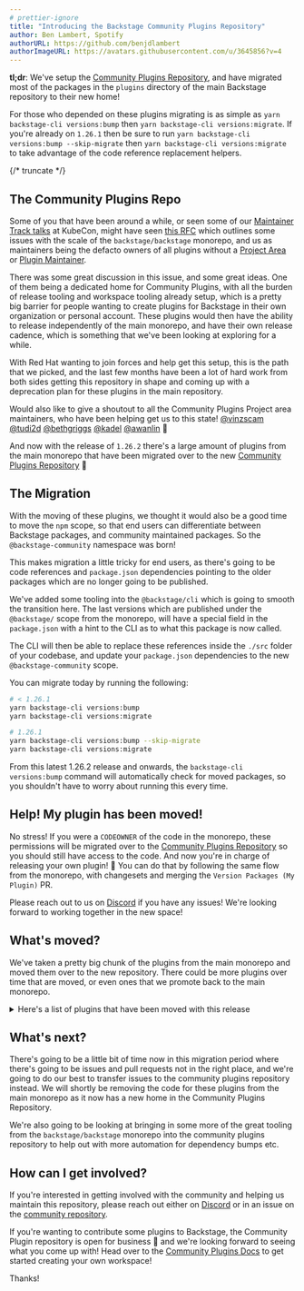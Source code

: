 ```yaml
---
# prettier-ignore
title: "Introducing the Backstage Community Plugins Repository"
author: Ben Lambert, Spotify
authorURL: https://github.com/benjdlambert
authorImageURL: https://avatars.githubusercontent.com/u/3645856?v=4
---
```


**tl;dr**: We've setup the [Community Plugins Repository](https://github.com/backstage/community-plugins), and have migrated most of the packages in the `plugins` directory of the main Backstage repository to their new home!

For those who depended on these plugins migrating is as simple as `yarn backstage-cli versions:bump` then `yarn backstage-cli versions:migrate`. If you're already on `1.26.1` then be sure to run `yarn backstage-cli versions:bump --skip-migrate` then `yarn backstage-cli versions:migrate` to take advantage of the code reference replacement helpers.

{/* truncate */}

## The Community Plugins Repo

Some of you that have been around a while, or seen some of our [Maintainer Track talks](https://www.youtube.com/watch?v=ONMBYnhxnNU) at KubeCon, might have seen [this RFC](https://github.com/backstage/backstage/issues/20266) which outlines some issues with the scale of the `backstage/backstage` monorepo, and us as maintainers being the defacto owners of all plugins without a [Project Area](https://github.com/backstage/backstage/blob/master/GOVERNANCE.md#project-area) or [Plugin Maintainer](https://github.com/backstage/backstage/blob/master/GOVERNANCE.md#project-area-maintainer).

There was some great discussion in this issue, and some great ideas. One of them being a dedicated home for Community Plugins, with all the burden of release tooling and workspace tooling already setup, which is a pretty big barrier for people wanting to create plugins for Backstage in their own organization or personal account. These plugins would then have the ability to release independently of the main monorepo, and have their own release cadence, which is something that we've been looking at exploring for a while.

With Red Hat wanting to join forces and help get this setup, this is the path that we picked, and the last few months have been a lot of hard work from both sides getting this repository in shape and coming up with a deprecation plan for these plugins in the main repository.

Would also like to give a shoutout to all the Community Plugins Project area maintainers, who have been helping get us to this state! [@vinzscam](https://github.com/vinzscam) [@tudi2d](https://github.com/tudi2d) [@bethgriggs](https://github.com/BethGriggs) [@kadel](https://github.com/kadel) [@awanlin](https://github.com/awanlin) 👏

And now with the release of `1.26.2` there's a large amount of plugins from the main monorepo that have been migrated over to the new [Community Plugins Repository](https://github.com/backstage/community-plugins) :tada:

## The Migration

With the moving of these plugins, we thought it would also be a good time to move the `npm` scope, so that end users can differentiate between Backstage packages, and community maintained packages. So the `@backstage-community` namespace was born!

This makes migration a little tricky for end users, as there's going to be code references and `package.json` dependencies pointing to the older packages which are no longer going to be published.

We've added some tooling into the `@backstage/cli` which is going to smooth the transition here. The last versions which are published under the `@backstage/` scope from the monorepo, will have a special field in the `package.json` with a hint to the CLI as to what this package is now called.

The CLI will then be able to replace these references inside the `./src` folder of your codebase, and update your `package.json` dependencies to the new `@backstage-community` scope.

You can migrate today by running the following:

```bash
# < 1.26.1
yarn backstage-cli versions:bump
yarn backstage-cli versions:migrate

# 1.26.1
yarn backstage-cli versions:bump --skip-migrate
yarn backstage-cli versions:migrate
```

From this latest 1.26.2 release and onwards, the `backstage-cli versions:bump` command will automatically check for moved packages, so you shouldn't have to worry about running this every time.

## Help! My plugin has been moved!

No stress! If you were a `CODEOWNER` of the code in the monorepo, these permissions will be migrated over to the [Community Plugins Repository](https://github.com/backstage/community-plugins) so you should still have access to the code. And now you're in charge of releasing your own plugin! 🚀 You can do that by following the same flow from the monorepo, with changesets and merging the `Version Packages (My Plugin)` PR.

Please reach out to us on [Discord](https://discord.com/invite/backstage-687207715902193673) if you have any issues! We're looking forward to working together in the new space!

## What's moved?

We've taken a pretty big chunk of the plugins from the main monorepo and moved them over to the new repository. There could be more plugins over time that are moved, or even ones that we promote back to the main monorepo.

<details>
  <summary>
    Here's a list of plugins that have been moved with this release
  </summary>
  - `@backstage/plugin-adr-backend` - `@backstage/plugin-adr-common` - `@backstage/plugin-adr`
  - `@backstage/plugin-airbrake-backend` - `@backstage/plugin-airbrake` - `@backstage/plugin-allure`
  - `@backstage/plugin-analytics-module-ga` - `@backstage/plugin-analytics-module-ga4`
  - `@backstage/plugin-analytics-module-newrelic-browser` - `@backstage/plugin-apache-airflow`
  - `@backstage/plugin-apollo-explorer` - `@backstage/plugin-azure-devops-backend`
  - `@backstage/plugin-azure-devops-common` - `@backstage/plugin-azure-devops` -
  `@backstage/plugin-azure-sites-backend` - `@backstage/plugin-azure-sites-common`
  - `@backstage/plugin-azure-sites` - `@backstage/plugin-badges-backend` - `@backstage/plugin-badges`
  - `@backstage/plugin-bazaar-backend` - `@backstage/plugin-bazaar` - `@backstage/plugin-bitrise`
  - `@backstage/plugin-cicd-statistics-module-gitlab` - `@backstage/plugin-cicd-statistics`
  - `@backstage/plugin-circleci` - `@backstage/plugin-cloudbuild` - `@backstage/plugin-code-climate`
  - `@backstage/plugin-code-coverage-backend` - `@backstage/plugin-code-coverage`
  - `@backstage/plugin-codescene` - `@backstage/plugin-cost-insights-common` - `@backstage/plugin-cost-insights`
  - `@backstage/plugin-dynatrace` - `@backstage/plugin-entity-feedback-backend` -
  `@backstage/plugin-entity-feedback-common` - `@backstage/plugin-entity-feedback`
  - `@backstage/plugin-entity-validation` - `@backstage/plugin-explore-backend` -
  `@backstage/plugin-explore-common` - `@backstage/plugin-explore-react` - `@backstage/plugin-explore`
  - `@backstage/plugin-firehydrant` - `@backstage/plugin-fossa` - `@backstage/plugin-gcalendar`
  - `@backstage/plugin-gcp-projects` - `@backstage/plugin-git-release-manager` -
  `@backstage/plugin-github-actions` - `@backstage/plugin-github-deployments` - `@backstage/plugin-github-issues`
  - `@backstage/plugin-github-pull-requests-board` - `@backstage/plugin-gitops-profiles`
  - `@backstage/plugin-gocd` - `@backstage/plugin-graphiql` - `@backstage/plugin-graphql-voyager`
  - `@backstage/plugin-ilert` - `@backstage/plugin-jenkins-backend` - `@backstage/plugin-jenkins-common`
  - `@backstage/plugin-jenkins` - `@backstage/plugin-kafka-backend` - `@backstage/plugin-kafka`
  - `@backstage/plugin-lighthouse-backend` - `@backstage/plugin-lighthouse-common`
  - `@backstage/plugin-lighthouse` - `@backstage/plugin-microsoft-calendar` - `@backstage/plugin-newrelic-dashboard`
  - `@backstage/plugin-newrelic` - `@backstage/plugin-octopus-deploy` - `@backstage/plugin-opencost`
  - `@backstage/plugin-periskop-backend` - `@backstage/plugin-periskop` - `@backstage/plugin-playlist-backend`
  - `@backstage/plugin-playlist-common` - `@backstage/plugin-playlist` - `@backstage/plugin-puppetdb`
  - `@backstage/plugin-rollbar-backend` - `@backstage/plugin-rollbar` - `@backstage/plugin-sentry`
  - `@backstage/plugin-shortcuts` - `@backstage/plugin-sonarqube-backend` - `@backstage/plugin-sonarqube-react`
  - `@backstage/plugin-sonarqube` - `@backstage/plugin-splunk-on-call` - `@backstage/plugin-stack-overflow-backend`
  - `@backstage/plugin-stack-overflow` - `@backstage/plugin-stackstorm` - `@backstage/plugin-tech-insights-backend-module-jsonfc`
  - `@backstage/plugin-tech-insights-backend` - `@backstage/plugin-tech-insights-common`
  - `@backstage/plugin-tech-insights-node` - `@backstage/plugin-tech-insights` -
  `@backstage/plugin-tech-radar` - `@backstage/plugin-vault-backend` - `@backstage/plugin-vault-node`
  - `@backstage/plugin-vault` - `@backstage/plugin-xcmetrics`
</details>

## What's next?

There's going to be a little bit of time now in this migration period where there's going to be issues and pull requests not in the right place, and we're going to do our best to transfer issues to the community plugins repository instead.
We will shortly be removing the code for these plugins from the main monorepo as it now has a new home in the Community Plugins Repository.

We're also going to be looking at bringing in some more of the great tooling from the `backstage/backstage` monorepo into the community plugins repository to help out with more automation for dependency bumps etc.

## How can I get involved?

If you're interested in getting involved with the community and helping us maintain this repository, please reach out either on [Discord](https://discord.com/invite/backstage-687207715902193673) or in an issue on the [community repository](https://github.com/backstage/community).

If you're wanting to contribute some plugins to Backstage, the Community Plugin repository is open for business :tada: and we're looking forward to seeing what you come up with! Head over to the [Community Plugins Docs](https://github.com/backstage/community-plugins/tree/main/README.md) to get started creating your own workspace!

Thanks!

